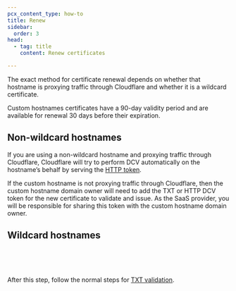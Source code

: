 ```yaml
---
pcx_content_type: how-to
title: Renew
sidebar:
  order: 3
head:
  - tag: title
    content: Renew certificates

---
```



The exact method for certificate renewal depends on whether that hostname is proxying traffic through Cloudflare and whether it is a wildcard certificate.

Custom hostnames certificates have a 90-day validity period and are available for renewal 30 days before their expiration.

## Non-wildcard hostnames

If you are using a non-wildcard hostname and proxying traffic through Cloudflare, Cloudflare will try to perform DCV automatically on the hostname’s behalf by serving the [HTTP token](/cloudflare-for-platforms/cloudflare-for-saas/security/certificate-management/issue-and-validate/validate-certificates/http/).

If the custom hostname is not proxying traffic through Cloudflare, then the custom hostname domain owner will need to add the TXT or HTTP DCV token for the new certificate to validate and issue. As the SaaS provider, you will be responsible for sharing this token with the custom hostname domain owner.

## Wildcard hostnames

<Render file="txt-validation_preamble" /> <br/>

<Render file="update-dcv-method" /> <br/>

After this step, follow the normal steps for [TXT validation](/cloudflare-for-platforms/cloudflare-for-saas/security/certificate-management/issue-and-validate/validate-certificates/txt/).
